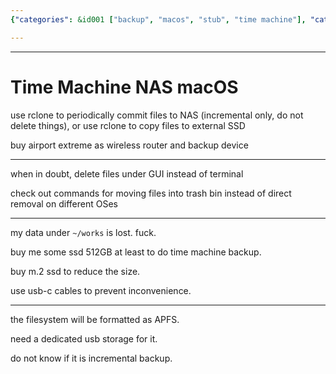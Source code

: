 ```yaml
---
{"categories": &id001 ["backup", "macos", "stub", "time machine"], "category": "Data Backup", "date": "2023-12-22 23:52:59", "description": "In this article, the author discusses their backup plan that involves using rclone to periodically commit files to a NAS or external SSD. They also consider using an Airport Extreme router and investing in an SSD with USB-C cables for improved efficiency and convenience.", "tags": *id001, "title": "Time Machine NAS macOS"}

---
```


------

# Time Machine NAS macOS

use rclone to periodically commit files to NAS (incremental only, do not delete things), or use rclone to copy files to external SSD

buy airport extreme as wireless router and backup device

----

when in doubt, delete files under GUI instead of terminal

check out commands for moving files into trash bin instead of direct removal on different OSes

----

my data under `~/works` is lost. fuck.

buy me some ssd 512GB at least to do time machine backup.

buy m.2 ssd to reduce the size.

use usb-c cables to prevent inconvenience.

----

the filesystem will be formatted as APFS.

need a dedicated usb storage for it.

do not know if it is incremental backup.

